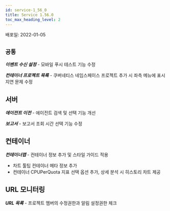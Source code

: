 ```yaml
---
id: service-1_56_0
title: Service 1.56.0
toc_max_heading_level: 2
---
```



배포일: 2022-01-05

## `공통`

***이벤트 수신 설정*** - 모바일 푸시 테스트 기능 수정

***컨테이너 프로젝트 목록*** - 쿠버네티스 네임스페이스 프로젝트 추가 시 좌측 메뉴에 표시 지연 문제 수정

## 서버

***에이전트 이전*** - 에이전트 검색 및 선택 기능 개선

***보고서*** - 보고서 조회 시간 선택 기능 수정

## 컨테이너

***컨테이너맵*** - 컨테이너 정보 추가 및 스타일 가이드 적용

* 차트 툴팁 컨테이너 메타 정보 추가
* 컨테이너 CPUPerQuota 지표 선택 옵션 추가, 상세 분석 시 히스토리 차트 제공

## URL 모니터링

***URL 목록*** - 프로젝트 멤버의 수정권한과 알림 설정권한 체크

